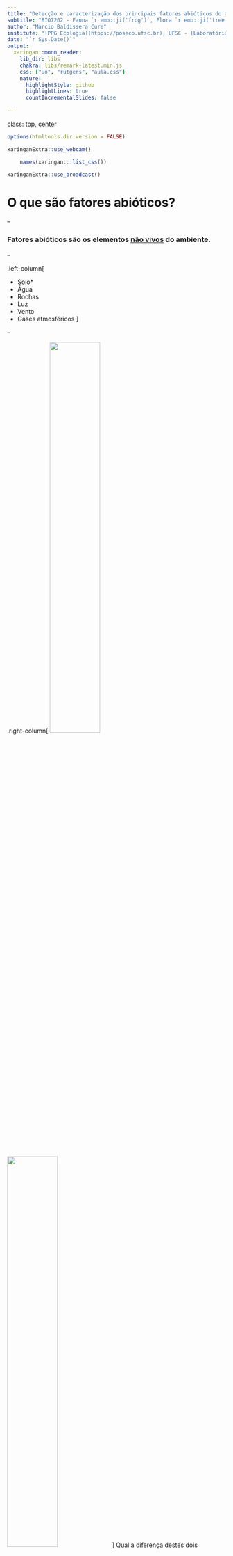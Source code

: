 ```yaml
---
title: "Detecção e caracterização dos principais fatores abióticos do ambiente"
subtitle: "BIO7202 - Fauna `r emo::ji('frog')`, Flora `r emo::ji('tree')` e Ambiente `r emo::ji('landscape')`"
author: "Marcio Baldissera Cure"
institute: "[PPG Ecologia](htpps://poseco.ufsc.br), UFSC - [Laboratório IPES](https://ipes.ufsc.br)"
date: "`r Sys.Date()`"
output:
  xaringan::moon_reader:
    lib_dir: libs
    chakra: libs/remark-latest.min.js
    css: ["uo", "rutgers", "aula.css"]
    nature:
      highlightStyle: github
      highlightLines: true
      countIncrementalSlides: false
      
---
```

class: top, center

```r
options(htmltools.dir.version = FALSE)
```

```r
xaringanExtra::use_webcam()
```

```r
	names(xaringan:::list_css())
```

```r
xaringanExtra::use_broadcast()
```


# O que são fatores abióticos?

--


### Fatores abióticos são os elementos [não vivos](https://www.sciencedirect.com/topics/earth-and-planetary-sciences/abiotic-factor) do ambiente. 

--

.left-column[

- Solo*
- Água
- Rochas
- Luz
- Vento
- Gases atmosféricos
]

--

.right-column[
<img width = "48%" src="img/WhatsApp Image 2021-08-29 at 18.44.59.jpeg"><img width = "48%" src="img/SM_10_B.jpg">
]
Qual a diferença destes dois ambientes? --->

`r emo::ji("wind")` `r emo::ji("sun")` `r emo::ji("water")` `r emo::ji("rock")`

---
class: top, center

# O que são [Condições ambientais](https://edisciplinas.usp.br/mod/book/view.php?id=2438629&chapterid=20711)?

--

- São características físicas e químicas do ambiente. [Townsend et al., 2010](https://moodle.ufsc.br/mod/resource/view.php?id=4130181) 

--

- São fatores abióticos do ambiente que influenciam no funcionamento dos organismos. [Begon et al., 2007](http://www.esalq.usp.br/lepse/imgs/conteudo_thumb/Ecology-From-Individuals-to-Ecosystems-by-Michael-Begon--2006-.pdf)

--

<img width="67%" src="https://img-aws.ehowcdn.com/600x600p/photos.demandstudios.com/getty/article/232/205/157249869.jpg">

_Imagem tirada de <https://sciencing.com>_

---
class: top, left

.center[# Quiz `r emo::ji('question')`

### Qual a diferença entre <u>condições ambientais</u> e <u>recursos?</u>
]

--

#### - Os recursos se esgotam, as condições não. 

--

#### - O que não quer dizer que as condições não se modificam com o tempo.

<img src="img/formas de mudanças.png">

---
class: top, left

## Fatores abióticos limitantes

- São fatores que limitam o tamanho das populações e podem limitar ou diminuir o seu crescimento.

<img width="160%" src="./img/resposta.png"> _Curvas de resposta dos organismos às condições ambientais._

---
class: top, left

## Fatores abióticos limitantes

- **Água:** Possui elementos inorgânicos dissolvidos; equilíbrio hosmótico dos organismos aquáticos; dissecação nos terrestres;

- Elevado [calor específico](https://pt.wikipedia.org/wiki/Calor_espec%C3%ADfico) e [calor latente](https://pt.wikipedia.org/wiki/Calor_latente)

.center[
<img width="68%" src="https://upload.wikimedia.org/wikipedia/commons/thumb/9/9a/Ciclo_da_%C3%A1gua.jpg/350px-Ciclo_da_%C3%A1gua.jpg">

_Fonte da imagem: Wikipedia_] 

---
class: top, left

## Fatores abióticos limitantes

- **Temperatura:** Efeito em processos biológicos. Maioria dos animais não regula a temperatura corporal;

- Entre 0 ºC e 45 ºC. Fora deste intervalo: Extremófilos

- Endotérmicos: Regulam a própria temperatura. Possível vantagem adaptativa dos mamíferos contra fungos. [Bergman & Casadevall, 2010](https://journals.asm.org/doi/full/10.1128/mbio.00212-10)

- Ectotérmicos: Não possuem mecanismo que regule sua própria temperatura

.center[
<img width="50%" src="https://cdn.britannica.com/40/6540-050-EE2748D8/ectotherms-inhabitants-Reptiles-scrubland-ecosystems-organisms-sources.jpg?w=690&h=388&c=crop">
]

_Fonte da imagem: [Britannica](https://www.britannica.com/science/biosphere/Environmental-conditions)_
---
class: top, left

## Fatores abióticos limitantes

- **Radiação solar:** Provê energia aos produtores primários; Fotoperíodo

--

.right-column[<img width="70%" src="img/amazon_green.png">]

--

- Balanço de energia do planeta (entra - sai = balanço)

--

- reflexão (30%), absorção Atm (19%) e absorção superfície (51%)
.left-column[
<img src="https://static.mundoeducacao.uol.com.br/mundoeducacao/conteudo/equilibrio-termico-na-terra.jpg">
]
Fontes: [Saleska et al., 2007](https://sci-hub.se/10.1126/science.1146663); [Kenniah et al., 2013](https://www.sciencedirect.com/science/article/abs/pii/S0168192313001688?casa_token=pxdEtWG8BZ0AAAAA:YLKrkVJLD9sKQezAWStEAVowDAQ2-rGNaeChEqCb0DdeqzGHTdrqQVzLzjMOEk-_bk34xZw_GFg); [Apostila INPE](http://mtc-m16b.sid.inpe.br/col/sid.inpe.br/iris@1915/2005/11.08.11.40/doc/01_Balan%E7o_de_energia.pdf?metadatarepository=sid.inpe.br/iris@1915/2005/11.08.11.40.08&mirror=cptec.inpe.br/walmeida/2003/04.25.17.13).

---
class: top, left

# Albedo 
## Grau de reflectância de uma superfície. 

.right-column[
<img width="95%" src="https://2img.net/h/s26.postimg.cc/dmm849qa1/100000.png">]


--

.left-column[

- Quem tem maior albedo, floresta ou deserto?
]

Fonte: [Albedo](http://sigep.cprm.gov.br/glossario/verbete/albedo.htm)

---
class: top, left

## Fatores abióticos limitantes

- **Vento:** Aumenta calor e perda de água; 

- Influencia o déficit de pressão de vapor (VPD).


.center[  <img width="40%" src="https://s1.static.brasilescola.uol.com.br/be/conteudo/images/as-plantas-absorvem-agua-solo-por-intermedio-um-processo-conhecido-como-osmose-58a6fe908278d.jpg"> 
<img width="46%" src="https://nph.onlinelibrary.wiley.com/cms/asset/27a038fd-d7c1-42b5-9658-14410ab0db3b/nph16485-fig-0004-m.png">
  
  _Fontes: [McElrone et al., 2013](https://www.nature.com/scitable/knowledge/library/water-uptake-and-transport-in-vascular-plants-103016037/); [Grossiord et al., 2020](https://nph.onlinelibrary.wiley.com/doi/10.1111/nph.16485)_]
---
class: top, center

## Fatores abióticos limitantes

### **Salinidade** diz respeito à quantidade de sais dissolvidos na água.

.left[- Salinidade mais variável na região costeira

- Regulação osmótica
]
<img = src="https://cdn.britannica.com/41/6541-050-F662DA80/regulation-freshwater-teleost-fishes.jpg?w=690&h=388&c=crop">



---
class: top, left

## Fatores abióticos limitantes

- o **pH** diz respeito à quantidade de íons de Hidrogênio dissolvidos em água.


.center[<img width="80%" src="https://vaiquimica.com.br/wp-content/uploads/2021/02/escala_de_ph.png">
]
---
# Acidificação dos oceanos

### Como ocorre? Quais os efeitos?

--

.center[
- Formação do ácido carbônico (H2CO3) como produto da reação do CO2 com água.
]

.center[<img width="70%" src="https://www.infoescola.com/wp-content/uploads/2020/10/corais_243413140-600x400.jpg">
]

_Leia sobre a [acidificação dos oceanos](http://pbmc.coppe.ufrj.br/index.php/en/news/476-acidificacao-dos-oceanos-um-grave-problema-para-a-vida-no-planeta) e sobre o [efeito nos animais marinhos](https://www.io.usp.br/index.php/oceanos/textos/vida-e-biodiversidade/67-ingles/noticias-2/965-interacoes-ecologicas.html)_.
---
class: top, left

# [Solo](https://www.embrapa.br/contando-ciencia/solos/-/asset_publisher/1ZCT5VQ5Hj1S/content/o-que-e-e-como-se-forma-o-solo-/1355746?inheritRedirect=false) & [Solo](https://pt.wikipedia.org/wiki/Solo)

- Pedogênese: Diz respeito à formação dos solos. Longo tempo de formação: intemperismo físico, químico e biológico

- Formado de partículas minerais e orgânicas.

- Macronutrientes: N, P, K, Ca, Mg, S.

- Micronutrientes: B, Cl, Cu, Fe, Mn, Mo, Zn, Si e Ni.

.center[<img width="63%" src="img/SM_6.png">]
---
# Granulometria
- Se refere ao tamanho das partículas do solo.

.center[<img width="60%" src="https://3.bp.blogspot.com/-Mh3THxbCIag/WJPdc8G8cxI/AAAAAAAADEA/0qR5Lfjj3ecJN-28tIPptp1RiTP0FKDUgCLcB/s400/Areia%2Bx%2BSilte%2Bx%2BArgila.jpg"><img width="60%" src="img/SM_8.png">]

---
class: top, center

# Horizontes do solo

.left[
O: O horizonte orgânico do solo e bastante escuro;

A: Horizonte superficial, com bastante interferência do clima e da biomassa;

B: Horizonte de maior concentração de argilas, minerais oriundos de horizontes superiores. É o solo com coloração mais forte, agregação e desenvolvimento;

C: Porção de mistura de solo pouco denso com rochas pouco alteradas da rocha mãe;

R: Rocha matriz não alterada. De difícil acesso em campo.
]


<img width="30%" src="https://upload.wikimedia.org/wikipedia/commons/thumb/c/cc/Soil_profile.jpg/170px-Soil_profile.jpg">

---
class: top, center

# pH do solo controla os processos biogeoquímicos

.right-column[
<img src="https://static-02.hindawi.com/articles/aess/volume-2019/5794869/figures/5794869.fig.001.svgz">
]

*pH do solo controla:*

- Solubilidade;
- Mobilidade; e
- Disponibilidade de nutrientes para os organismos

_Fonte: [Neina, 2019](https://www.hindawi.com/journals/aess/2019/5794869/)_
---
class: top, center

.left[
# Fertilidade do solo modula estratégia das plantas para lidarem com a seca

- Trade-off entre segurança hidráulica e crescimento
]

<img width="55%" src="img/rafa.png">

_Fonte: [Oliveira et al., 2020](https://nph.onlinelibrary.wiley.com/doi/10.1111/nph.17266)_
---
class: top, center

# Os organismos também influenciam as condições ambientais.

.left-column[
- Vegetação determina as condições ambientais;
]

.right-column[<img width="90%" src="https://media.springernature.com/lw685/springer-static/image/art%3A10.1007%2Fs11104-019-04097-8/MediaObjects/11104_2019_4097_Fig4_HTML.png?as=webp">

_Fonte: [Flores et al., 2019](https://link.springer.com/article/10.1007/s11104-019-04097-8)_
]
---
class: tpo, center

## Estrutura da vegetação versus condições ambientais

.left-column[
- Vegetação controla as condições ambientais e as perturbações.
]

.right-column[<img width="120%" src="img/fire.png">

_Fonte: [Flores et al., 2015](https://sci-hub.se/https://doi.org/10.5194/bg-12-5563-2015)_
]
---
class: top, center

## Espécies exóticas mudam estrutura da vegetação
- ...e consequentemente o funcionamento do sistema e as condições

.left-column[
<img width="500%" src="https://www.pnas.org/cms/10.1073/pnas.0710811105/asset/5e4db7bb-dd53-44e5-8671-09647025d7ac/assets/graphic/zpq0080896870002.jpeg">
]

.right-column[
<img width="71%" src="https://www.pnas.org/cms/10.1073/pnas.0710811105/asset/d3653bcd-c6b4-48c7-982e-f8d47218af79/assets/graphic/zpq0080896870001.jpeg">
]


_Fonte: [Asner et al., 2008](https://www.pnas.org/doi/full/10.1073/pnas.0710811105)_
---
class: top, center

# Os animais também podem mudar o seu ambiente

<img src="img/elephant.png">

_Fonte: [Berzaghi et al., 2019](https://www.nature.com/articles/s41561-019-0395-6)_
---
class: top, center

# Outro Exemplo: 

## Campos de murundu
.left-column[
<img width="700%" src="img/20210726_102150.jpg">

<img src = "img/20210726_101526.jpg">
]


.right-column[<img width="75%" src="img/murunduu.png">]

_Fonte: [Ndlovu et a, 2021](https://doi.org/10.1016/J.JTHERBIO.2021.103068)_

---
class: top, center, inverses

# Seres humanos alteram as condições ambientais

#### O exemplo dos microplásticos 
.left[
- Entre 1 µm e 5 mm
- Encontrado na atmosfera, nos ambientes terrestres, nos corpos d'água, e nos seres vivos. [Foi achado no sangue humano](https://www.theguardian.com/environment/2022/mar/24/microplastics-found-in-human-blood-for-first-time).
]

<img width="43%" src="https://media.nature.com/lw800/magazine-assets/d41586-021-01143-3/d41586-021-01143-3_19117188.gif"><img width="40%" src="https://i.guim.co.uk/img/media/073a26f4d240114dfb88b67c7f39e78caf0335a3/0_398_7436_4464/master/7436.jpg?width=620&quality=85&fit=max&s=b847f15fed68e53abdbcb432423279f7">

_Fontes científicas:_ [Montagner et al., 2021](https://www.scielo.br/j/qn/a/VJ58TBjHVqDZsvWLckcFbTQ/); [Lim, 2021](https://www.nature.com/articles/d41586-021-01143-3); [Leslie et al., 2022](https://www.sciencedirect.com/science/article/pii/S0160412022001258)

---
class: top, center

# Circulação da atmosfera

.center[<img width="50%" src="http://fisica.ufpr.br/grimm/aposmeteo/cap8/Image590.jpg"/>

_Fontes: [Circulação Global idealizada](http://fisica.ufpr.br/grimm/aposmeteo/cap8/cap8-1.html)_
]
---
class: top, left

# Mudanças climáticas
- Transformações de longo prazo nos padrões de temperatura e chuva.
### Forçantes externos:

.center[<img src= "http://1.bp.blogspot.com/-EHVbfp8V7K4/UTYMo9xHWCI/AAAAAAAAAzs/zGOL2888uhg/s1600/precessao.jpg">]
- Movimentos de rotação e translação: Escala anual e diária;

- Ciclos de períodos médios (décadas/séculos/milênios): Radiação solar;

- Oscilações oceânicas (decadal): Influências planetares e lunares;

- Ciclos longos (10 a 100 mil anos): Mudanças na órbita da Terra. Ciclo de Milankovitch.

_Fonte: [Barry e Carleton, 2021](https://doi.org/10.4324/9780203218181); [Astronomia UFRGS](http://astro.if.ufrgs.br/#gsc.tab=0)_

---
# Mudanças climáticas

### Forçantes internos: Mudanças em escala de tempo (relativamente) curto

- Interações entre atmosfera, oceano e superfície do planeta

- Interações bióticas

- Mudanças de origem antrópica na superfície do planeta

.center[<img src="https://1.bp.blogspot.com/-qhCh0JnMI9o/YRGnLe_mNBI/AAAAAAABPj4/opgvhIkgvWs4RqFz-AM4D041bcUgCioDQCLcBGAsYHQ/s16000/IPCC.png">]


---
class: top, center
# Fenômeno atmosférico-oceânico: ENSO

.left[### [El niño](http://enos.cptec.inpe.br/) e [La niña](http://enos.cptec.inpe.br/)
]
.center[
<img width="90%" src="http://enos.cptec.inpe.br/~renos/common/img/DJF_el.jpg">
]


---
# Regime de chuvas afeta distribuiçao da vegetação

- Precipitação média, sazonalidade, desvio padrão anual, variação interanual.

.center[
<img width="55%" src="https://media.springernature.com/lw685/springer-static/image/art%3A10.1038%2Fs41561-019-0312-z/MediaObjects/41561_2019_312_Fig1_HTML.png?as=webp">
<img width= "50%" src="img/hirota.png">

_Fontes: [Ciemer et al., 2019](https://www.nature.com/articles/s41561-019-0312-z); [Hirota et al., 2011](https://www.science.org/doi/10.1126/science.1210657)_
]
---
class: top, center

## Condições ambientais também afetam a distribuição humana

<img width = "47%" src="https://www.pnas.org/cms/10.1073/pnas.1910114117/asset/866a2a8b-0a76-4899-8a8c-513c67635ca6/assets/graphic/pnas.1910114117fig04.jpeg">
_Fonte: [Xu et al., 2020](https://www.pnas.org/doi/10.1073/pnas.1910114117)_


---
# Atividade proposta I

- Questão 1: O que são condições ambientais?

- Questão 2: Qual a relação dos seres vivos com as condições ambientais?

- Questão 3: Escolha um ecossistema da Ilha de Santa Catarina e caracterize as condições ambientais citando fatores bióticos e abióticos deste ecossistema? Ex.: mangue, restinga, floresta, praia, costão rochoso.

.center[
<img width="40%" src="https://s1.static.brasilescola.uol.com.br/be/conteudo/images/d7b44e0470bbe892e8ffec9046a26d10.jpg"/>]



---
class: top, left

## Mais algumas referências

- Aproveite o material disponível no Moodle da disciplina!

- Busque no [Google](https://google.com), no [Google Acadêmico](https://scholar.google.com/) e no [Portal de Periódicos da Capes](https://www-periodicos-capes-gov-br.ezl.periodicos.capes.gov.br/) por termos específicos.

- [Britannica - Environmental Conditions](https://www.britannica.com/science/biosphere/Environmental-conditions)

- Também há links interessantes nos slides: explore!

---
.center[

# Até a aula que vem! 

## Leia, questione e discuta com os colegas!

<footer><p class="small">

<h3>Contatos:</h3>

<div>
<a href = "mailto:marciobcure@gmail.com"><img src="https://img.shields.io/badge/-Gmail-%23333?style=for-the-badge&logo=gmail&logoColor=white" target="_blank"></a>
 <a href="https://instagram.com/marciobcure" target="_blank"><img src="https://img.shields.io/badge/-Instagram-%23E4405F?style=for-the-badge&logo=instagram&logoColor=white" target="_blank"></a>
</div>
</p></footer>

]
